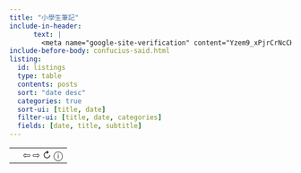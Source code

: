 ```yaml
---
title: "小學生筆記"
include-in-header:
      text: |
        <meta name="google-site-verification" content="Yzem9_xPjrCrNcCHmziBq7Ak2gQUxZeZ29IQMvNZdkc" />
include-before-body: confucius-said.html
listing:
  id: listings
  type: table
  contents: posts
  sort: "date desc"
  categories: true
  sort-ui: [title, date]
  filter-ui: [title, date, categories]
  fields: [date, title, subtitle]
---
```


:::{.comment}
<table style="width: 100%; margin-bottom: 4px;">
  <tr>
    <td><div id="analects-chapter" style="font-weight: bold;"></div></td>
    <td style="text-align: right;"><btn onclick="previous_verse()" title="Previous verse">⇦</btn> <btn onclick="next_verse()" title="Next verse">⇨</btn> <btn onclick="confucius_said()" title="Random verse">↻</btn> <btn title="Jesse C. Chen is credited with creating this widget.">ⓘ</btn></td>
  </tr>
</table>
<p id="analects-verse"></p>
:::


<div style="height: 30px;"></div>